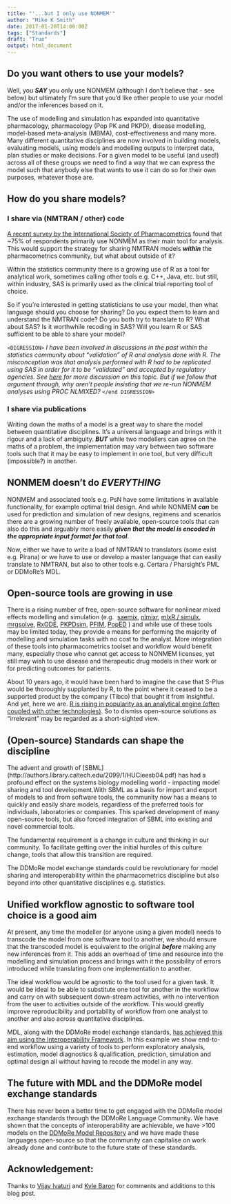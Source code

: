 ```yaml
---
title: "'...but I only use NONMEM'"
author: "Mike K Smith"
date: 2017-01-20T14:00:00Z
tags: ["Standards"]
draft: "True"
output: html_document
---
```


## Do you want others to use your models?

Well, you ***SAY*** you only use NONMEM (although I don't believe that - see 
below) but ultimately I'm sure that you'd like other people to use your model 
and/or the inferences based on it.

The use of modelling and simulation has expanded into quantitative pharmacology,
pharmacology (Pop PK and PKPD), disease modelling, model-based meta-analysis 
(MBMA), cost-effectiveness and many more. Many different quantitative 
disciplines are now involved in building models, evaluating models,
using models and modelling outputs to interpret data, plan studies or make 
decisions. For a given model to be useful (and used!) across all of these groups
we need to find a way that we can express the model such that anybody else that
wants to use it can do so for their own purposes, whatever those are.

## How do you share models?

### I share via (NMTRAN / other) code
[A recent survey by the International Society of Pharmacometrics](http://discuss.go-isop.org/t/isop-global-survey-how-do-you-share/657) 
found that ~75% of respondents primarily use NONMEM as their main tool for 
analysis. This would support the strategy for sharing NMTRAN models ***within***
the pharmacometrics community, but what about outside of it?

Within the statistics community there is a growing use of R as a tool for 
analytical work, sometimes calling other tools e.g. C++, Java, etc. but still,
within industry, SAS is primarily used as the clinical trial reporting tool of
choice. 

So if you're interested in getting statisticians to use your model, then
what language should you choose for sharing? Do you expect them to learn and 
understand the NMTRAN code? Do you both try to translate to R? What about SAS?
Is it worthwhile recoding in SAS? Will you learn R or SAS sufficient to be able 
to share your model?

`<DIGRESSION>`
*I have been involved in discussions in the past within the statistics community
about "validation" of R and analysis done with R. The misconception was that 
analysis performed with R had to be replicated using SAS in order for it to be 
"validated" and accepted by regulatory agencies. See 
[here](http://www.slideshare.net/MikeKSmith/r-eliminating-fear-uncertainty-and-doubt)
for more discussion on this topic. But if we follow that argument through,
why aren't people insisting that we re-run NONMEM analyses using PROC NLMIXED?*
`</end DIGRESSION>`

### I share via publications
Writing down the maths of a model is a great way to share the model between
quantitative disciplines. It's a universal language and brings with it rigour
and a lack of ambiguity. ***BUT*** while two modellers can agree on the maths 
of a problem, the implementation may vary between two software tools such that
it may be easy to implement in one tool, but very difficult (impossible?) in 
another.

## NONMEM doesn't do ***EVERYTHING***
NONMEM and associated tools e.g. PsN have some limitations in available 
functionality, for example optimal trial design. And while NONMEM ***can*** be
used for prediction and simulation of new designs, regimens and scenarios there 
are a growing number of freely available, open-source tools that can also do 
this and arguably more easily ***given that the model is encoded in the 
appropriate input format for that tool***.

Now, either we have to write a load of NMTRAN to <tool X> translators (some 
exist e.g. Pirana) or we have to use or develop a master language that can 
easily translate to NMTRAN, but also to other tools e.g. Certara / Pharsight's 
PML or DDMoRe's MDL.

## Open-source tools are growing in use
There is a rising number of free, open-source software for nonlinear mixed 
effects modelling and simulation (e.g. 
[saemix](http://www.saemix.biostat.fr/), 
[nlmixr](https://github.com/nlmixrdevelopment/nlmixr), 
[mlxR / simulx](http://simulx.webpopix.org/), 
[mrgsolve](http://metrumrg.com/opensourcetools.html), 
[RxODE](https://github.com/hallowkm/RxODE), 
[PKPDsim](https://github.com/ronkeizer/PKPDsim), 
[PFIM](http://www.pfim.biostat.fr/), 
[PopED](http://poped.sourceforge.net/)
) and while use of these tools may be limited today, 
they provide a means for performing the majority of modelling and simulation 
tasks with no cost to the analyst. More integration of these tools into 
pharmacometrics toolset and workflow would benefit many, especially those who 
cannot get access to NONMEM licenses, yet still may wish to use disease and 
therapeutic drug models in their work or for predicting outcomes for patients.

About 10 years ago, it would have been hard to imagine the case that S-Plus
would be thoroughly supplanted by R, to the point where it ceased to be a 
supported product by the company (Tibco) that bought it from Insightful. And yet, here
we are. [R is rising in popularity as an analytical engine (often coupled with 
other technologies)](http://blog.revolutionanalytics.com/popularity/). So to 
dismiss open-source solutions as "irrelevant" may be regarded as a 
short-sighted view.

## (Open-source) Standards can shape the discipline
The advent and growth of [SBML]
(http://authors.library.caltech.edu/2099/1/HUCieesb04.pdf) has had a 
profound effect on the systems biology modelling world - impacting model sharing
and tool development.With SBML as a basis for import and export of models to and
from software tools, the community now has a means to quickly and easily share 
models, regardless of the preferred tools for individuals, laboratories or 
companies. This sparked development of many open-source tools, but also forced
integration of SBML into existing and novel commercial tools. 

The fundamental requirement is a change in culture and thinking in our community. 
To facilitate getting over the initial hurdles of this culture change, tools that 
allow this transition are required.

The DDMoRe model exchange standards could be revolutionary for model sharing and 
interoperability within the pharmacometrics discipline but also beyond into other 
quantitative disciplines e.g. statistics.

## Unified workflow agnostic to software tool choice is a good aim
At present, any time the modeller (or anyone using a given model) needs to
transcode the model from one software tool to another, we should ensure that 
the transcoded model is equivalent to the original ***before*** making any 
new inferences from it. This adds an overhead of time and resource into the 
modelling and simulation process and brings with it the possibility of errors
introduced while translating from one implementation to another.

The ideal workflow would be agnostic to the tool used for a given task. It 
would be ideal to be able to substitute one tool for another in the workflow
and carry on with subsequent down-stream activities, with no intervention from
the user to activities outside of the workflow. This would greatly improve
reproducibility and portability of workflow from one analyst to another and 
also across quantitative disciplines.

MDL, along with the DDMoRe model exchange standards, [has  achieved 
this aim using the Interoperability Framework](https://drive.google.com/file/d/0B6l15jR-cIWdMTlKUlY4LTJ2ajA/view?usp=sharing).
In this example we show end-to-end workflow using a variety of tools to perform
exploratory analysis, estimation, model diagnostics & qualification, prediction,
simulation and optimal design all without having to recode the model in any
way.

## The future with MDL and the DDMoRe model exchange standards
There has never been a better time to get engaged with the DDMoRe model exchange
standards through the DDMoRe Language Community. We have shown that the concepts
of interoperability are achievable, we have >100 models on the [DDMoRe Model
Repository](http://repository.ddmore.eu/) and we have made these languages 
open-source so that the community can capitalise on work already done and 
contribute to the future state of these standards. 

## Acknowledgement:
Thanks to [Vijay Ivaturi](https://github.com/vjd)
and [Kyle Baron](https://github.com/kylebmetrum)
for comments and additions to this blog post.

